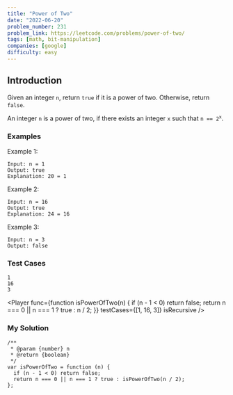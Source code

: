 ```yaml
---
title: "Power of Two"
date: "2022-06-20"
problem_number: 231
problem_link: https://leetcode.com/problems/power-of-two/
tags: [math, bit-manipulation]
companies: [google]
difficulty: easy
---
```



<h2>Introduction</h2>

Given an integer <code>n</code>, return <code>true</code> if it is a power of two. Otherwise, return <code>false</code>.

An integer <code>n</code> is a power of two, if there exists an integer <code>x</code> such that <code>n == 2<sup>x</sup></code>.

<h3>Examples</h3>

Example 1:

```
Input: n = 1
Output: true
Explanation: 20 = 1
```

Example 2:

```
Input: n = 16
Output: true
Explanation: 24 = 16
```

Example 3:

```
Input: n = 3
Output: false
```

<h3>Test Cases</h3>

```
1
16
3
```

<Player
  func={function isPowerOfTwo(n) {
    if (n - 1 < 0) return false;
    return n === 0 || n === 1 ? true : n / 2;
  }}
  testCases={[1, 16, 3]}
  isRecursive
/>

<h3>My Solution</h3>

```
/**
 * @param {number} n
 * @return {boolean}
 */
var isPowerOfTwo = function (n) {
  if (n - 1 < 0) return false;
  return n === 0 || n === 1 ? true : isPowerOfTwo(n / 2);
};
```
